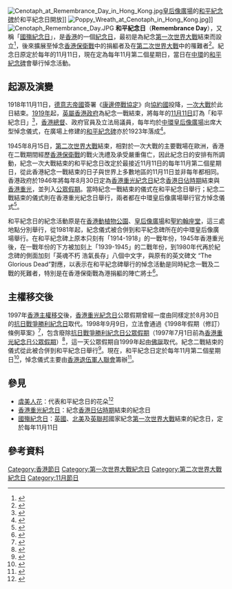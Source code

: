 {{NoteTA
|G1=PoliticiansUK
|G2=UK Places
|G3=People
|G4=Country
}}
{{otheruses|和平紀念日}}
{{Infobox Holiday
|holiday_name = 和平紀念日
|type = 歷史
|image = Remembrance Day in Hong Kong 2.JPG
|imagesize = 
|caption = 向[[和平紀念碑_(香港)|和平紀念碑]]獻花悼念兩次大戰的死難者
|nickname =
|observedby = {{flag|香港}}
|observances = 獻花、默哀
|significance = 悼念[[一戰|一戰]]、[[二戰|二戰]]及[[香港保衛戰|香港保衛戰]]的死難者
|frequency = 一年一度
|date = 十一月第二個星期日
|date2018 = 11月11日
|date2019 = 11月10日
|date2020 = 11月8日
|date2021 = 11月14日
|date2022 = 11月13日
|date2023 =11月12日
|date2024 = 11月10日
|celebrations = 
|relatedto = [[國殤紀念日|國殤紀念日]]、[[重光紀念日|重光紀念日]]
}}
[[File:Cenotaph_at_Remembrance_Day_in_Hong_Kong.jpg|thumb]][[皇后像廣場|皇后像廣場]]的[[和平紀念碑_(香港)|和平紀念碑]]於和平紀念日開放]]
[[File:Poppy_Wreath_at_Cenotaph_in_Hong_Kong.jpg|thumb]]]]
[[File:Cenotaph_Remembrance_Day.JPG|thumb]]
'''和平紀念日'''（'''Remembrance Day'''），又稱「[[國殤紀念日|國殤紀念日]]」，是[[香港|香港]]的一個[[紀念日|紀念日]]，最初是為紀念[[第一次世界大戰|第一次世界大戰]]結束而設立<ref name="11月11日的意義">{{cite news |title=11月11日的意義 — Remembrance Day，和平紀念日 |url=https://www.thestandnews.com/culture/11%E6%9C%8811%E6%97%A5%E7%9A%84%E6%84%8F%E7%BE%A9-remembrance-day/ |accessdate=2020-11-10 |work=立場新聞 |date=2015-11-11 |archive-date=2020-11-18 |archive-url=https://web.archive.org/web/20201118060011/https://www.thestandnews.com/culture/11%E6%9C%8811%E6%97%A5%E7%9A%84%E6%84%8F%E7%BE%A9-remembrance-day/ |dead-url=no }}</ref>，後來擴展至悼念[[香港保衛戰|香港保衛戰]]中的捐軀者及在[[第二次世界大戰|第二次世界大戰]]中的罹難者<ref>{{cite news |title=和平紀念日獻花　悼念大戰犠牲軍民 |url=https://hk.on.cc/hk/bkn/cnt/news/20141109/bkn-20141109123549442-1109_00822_001.html |work=東方日報 |date=2014-11-09 |accessdate=2018-11-19 |archive-date=2019-06-09 |archive-url=https://web.archive.org/web/20190609093346/https://hk.on.cc/hk/bkn/cnt/news/20141109/bkn-20141109123549442-1109_00822_001.html |dead-url=no }}</ref>。紀念日原定於每年的11月11日，現在定為每年11月第二個星期日，當日在[[中環|中環]]的[[和平紀念碑_(香港)|和平紀念碑]]會舉行悼念活動。

== 起源及演變 ==
1918年11月11日，[[德意志帝國|德意志帝國]]簽署《[[康邊停戰協定|康邊停戰協定]]》向[[協約國|協約國]]投降，[[一次大戰|一次大戰]]於此日結束。[[1919年|1919年]]起，[[英屬香港政府|英屬香港政府]]為紀念一戰結束，將每年的[[11月11日|11月11日]]訂為「和平紀念日」<ref>{{cite news |title=中環皇后像廣場和平紀念日悼念儀式　英外交部官員出席 |url=https://www.hk01.com/%E7%A4%BE%E6%9C%83%E6%96%B0%E8%81%9E/257674/%E4%B8%AD%E7%92%B0%E7%9A%87%E5%90%8E%E5%83%8F%E5%BB%A3%E5%A0%B4%E5%92%8C%E5%B9%B3%E7%B4%80%E5%BF%B5%E6%97%A5%E6%82%BC%E5%BF%B5%E5%84%80%E5%BC%8F-%E8%8B%B1%E5%A4%96%E4%BA%A4%E9%83%A8%E5%AE%98%E5%93%A1%E5%87%BA%E5%B8%AD |work=香港01 |date=2018-11-11 |accessdate=2018-11-19 |archive-date=2019-06-08 |archive-url=https://web.archive.org/web/20190608043342/https://www.hk01.com/%E7%A4%BE%E6%9C%83%E6%96%B0%E8%81%9E/257674/%E4%B8%AD%E7%92%B0%E7%9A%87%E5%90%8E%E5%83%8F%E5%BB%A3%E5%A0%B4%E5%92%8C%E5%B9%B3%E7%B4%80%E5%BF%B5%E6%97%A5%E6%82%BC%E5%BF%B5%E5%84%80%E5%BC%8F-%E8%8B%B1%E5%A4%96%E4%BA%A4%E9%83%A8%E5%AE%98%E5%93%A1%E5%87%BA%E5%B8%AD |dead-url=no }}</ref>，[[香港總督|香港總督]]、政府官員及立法局議員，每年均於[[中環|中環]][[皇后像廣場|皇后像廣場]]出席大型悼念儀式，在廣場上修建的[[和平紀念碑_(香港)|和平紀念碑]]亦於1923年落成<ref name="1919年的和平紀念日">{{cite web |title=【和平紀念日】1919年的和平紀念日要點過？ |url=http://www.wetoasthk.com/%E3%80%90%E6%B8%AF%E8%AD%98%EF%BC%8E%E5%92%8C%E5%B9%B3%E7%B4%80%E5%BF%B5%E6%97%A5%E3%80%911919%E5%B9%B4%E7%9A%84%E5%92%8C%E5%B9%B3%E7%B4%80%E5%BF%B5%E6%97%A5%E8%A6%81%E9%BB%9E%E9%81%8E%EF%BC%9F/ |publisher=港識多史 |accessdate=2020-11-10 |archive-date=2020-12-06 |archive-url=https://web.archive.org/web/20201206232635/http://www.wetoasthk.com/%e3%80%90%e6%b8%af%e8%ad%98%ef%bc%8e%e5%92%8c%e5%b9%b3%e7%b4%80%e5%bf%b5%e6%97%a5%e3%80%911919%e5%b9%b4%e7%9a%84%e5%92%8c%e5%b9%b3%e7%b4%80%e5%bf%b5%e6%97%a5%e8%a6%81%e9%bb%9e%e9%81%8e%ef%bc%9f/ |dead-url=no }}</ref>。

1945年8月15日，[[第二次世界大戰|第二次世界大戰]]結束，相對於一次大戰的主要戰場在歐洲，香港在二戰期間經歷[[香港保衛戰|香港保衛戰]]的戰火洗禮及承受嚴重傷亡，因此紀念日的安排有所調動，紀念一次大戰結束的和平紀念日改定於最接近11月11日的每年11月第二個星期日，從此香港紀念一戰結束的日子與世界上多數地區的11月11日並非每年都相同。香港政府於1946年將每年8月30日定為[[香港重光紀念日|香港重光紀念日]]紀念[[香港日佔時期|香港日佔時期]]結束與[[香港重光|香港重光]]，並列入[[香港公眾假期|公眾假期]]。當時紀念一戰結束的儀式在和平紀念日舉行；紀念二戰結束的儀式則在香港重光紀念日舉行，兩者都在中環皇后像廣場舉行官方悼念儀式<ref>{{cite web |title=皇后像廣場及和平紀念碑 |url=https://www.archsd.gov.hk/archsd/html/teachingkits/tk3/central/accessibleversion/tc/acc_statue_square_cenotaph/1923.html |publisher=建築署 |accessdate=2018-11-19 |archive-date=2019-10-27 |archive-url=https://web.archive.org/web/20191027074022/https://www.archsd.gov.hk/archsd/html/teachingkits/TK3/central/accessibleversion/tc/acc_statue_square_cenotaph/1923.html |dead-url=no }}</ref>。

和平紀念日的紀念活動原是在[[香港動植物公園|香港動植物公園]]、[[皇后像廣場|皇后像廣場]]和[[聖約翰座堂|聖約翰座堂]]，這三處地點分別舉行，從1981年起，紀念儀式被合併到和平紀念碑所在的中環皇后像廣場舉行。在和平紀念碑上原本只刻有「1914-1918」的一戰年份，1945年香港重光後，在一戰年份的下方被加刻上「1939-1945」的二戰年份，到1980年代再於紀念碑的側面加刻「英魂不朽 浩氣長存」八個中文字，與原有的英文碑文 “The Glorious Dead”對應，以表示在和平紀念碑舉行的悼念活動是同時紀念一戰及二戰的死難者，特別是在香港保衛戰為港捐軀的陣亡將士<ref name="宣布和平紀念碑為古蹟">{{cite web |title=宣布和平紀念碑為古蹟 |url=https://www.google.com.http://www.aab.gov.hk/form/160meeting/AAB%252046%25202011-12chi.pdf |publisher=古物諮詢委員會 |accessdate=2020-11-14}}</ref>。

== 主權移交後 ==
1997年[[香港主權移交|香港主權移交]]後，[[香港重光紀念日|香港重光紀念日]]公眾假期曾經一度由同樣定於8月30日的[[抗日戰爭勝利紀念日|抗日戰爭勝利紀念日]]取代。1998年9月9日，立法會通過《1998年假期（修訂）條例草案》<ref>{{cite web|url=http://www.legco.gov.hk/yr98-99/chinese/counmtg/hansard/980909fc.pdf|title=會議過程正式紀錄P.63-88|publisher=香港特別行政區立法會|date=1998-09-09|accessdate=2018-10-23|archive-date=2019-05-13|archive-url=https://web.archive.org/web/20190513071957/https://www.legco.gov.hk/yr98-99/chinese/counmtg/hansard/980909fc.pdf|dead-url=no}}</ref>，包含廢除[[:抗日戰爭勝利紀念日|抗日戰爭勝利紀念日公眾假期]]（1997年7月1日前為[[香港重光紀念日|香港重光紀念日公眾假期]]）<ref>{{cite web |url=http://www.legco.gov.hk/yr98-99/chinese/bc/bc51/reports/b109c.pdf |title=《1998年假期(修訂)條例草案》委員會報告 |publisher=香港特別行政區立法會 |date=1998-07-16 |accessdate=2015-07-09 |archive-date=2020-09-23 |archive-url=https://web.archive.org/web/20200923225449/https://www.legco.gov.hk/yr98-99/chinese/bc/bc51/reports/b109c.pdf |dead-url=no }}</ref>，這一天公眾假期自1999年起由[[佛誕|佛誕]]取代。紀念二戰結束的儀式從此被合併到和平紀念日舉行<ref>{{cite news |title=我們丟失的不只是一天假期 遺忘了的重光紀念日 |url=https://hk.news.appledaily.com/local/daily/article/20120826/18000529 |work=蘋果日報 |date=2012-08-26 |accessdate=2018-11-19 |archive-date=2020-06-21 |archive-url=https://web.archive.org/web/20200621134159/https://hk.news.appledaily.com/local/daily/article/20120826/18000529 |dead-url=no }}</ref>。現在，和平紀念日定於每年11月第二個星期日<ref>{{cite news |title=和平紀念日悼死難者 |url=https://hk.news.appledaily.com/local/daily/article/20161114/19833137 |work=蘋果日報 |date=2016-11-14 |accessdate=2018-11-19 |archive-date=2019-06-30 |archive-url=https://web.archive.org/web/20190630035536/https://hk.news.appledaily.com/local/daily/article/20161114/19833137 |dead-url=no }}</ref>，悼念儀式主要由[[香港退伍軍人聯會|香港退伍軍人聯會]]籌辦<ref name="悼念活動如期舉行">{{cite news |title=一戰和平紀念日悼念活動如期舉行　參加者需遵守防疫限制 |url=https://www.hk01.com/18%E5%8D%80%E6%96%B0%E8%81%9E/542555/%E4%B8%80%E6%88%B0%E5%92%8C%E5%B9%B3%E7%B4%80%E5%BF%B5%E6%97%A5%E6%82%BC%E5%BF%B5%E6%B4%BB%E5%8B%95%E5%A6%82%E6%9C%9F%E8%88%89%E8%A1%8C-%E5%8F%83%E5%8A%A0%E8%80%85%E9%9C%80%E9%81%B5%E5%AE%88%E9%98%B2%E7%96%AB%E9%99%90%E5%88%B6 |accessdate=2020-11-10 |work=香港01 |date=2020-10-30 |archive-date=2020-11-10 |archive-url=https://web.archive.org/web/20201110200436/https://www.hk01.com/18%E5%8D%80%E6%96%B0%E8%81%9E/542555/%E4%B8%80%E6%88%B0%E5%92%8C%E5%B9%B3%E7%B4%80%E5%BF%B5%E6%97%A5%E6%82%BC%E5%BF%B5%E6%B4%BB%E5%8B%95%E5%A6%82%E6%9C%9F%E8%88%89%E8%A1%8C-%E5%8F%83%E5%8A%A0%E8%80%85%E9%9C%80%E9%81%B5%E5%AE%88%E9%98%B2%E7%96%AB%E9%99%90%E5%88%B6 |dead-url=no }}</ref>。

== 參見 ==
*[[虞美人_(花卉)|虞美人花]]：代表和平紀念日的花朵<ref>{{cite news |title=一戰停戰一世紀 白頭洋漢中環賣紅花 訴說被遺忘的香港魂 |url=https://www.hk01.com/%E7%A4%BE%E5%8D%80%E5%B0%88%E9%A1%8C/257531/%E4%B8%80%E6%88%B0%E5%81%9C%E6%88%B0%E4%B8%80%E4%B8%96%E7%B4%80-%E7%99%BD%E9%A0%AD%E6%B4%8B%E6%BC%A2%E4%B8%AD%E7%92%B0%E8%B3%A3%E7%B4%85%E8%8A%B1-%E8%A8%B4%E8%AA%AA%E8%A2%AB%E9%81%BA%E5%BF%98%E7%9A%84%E9%A6%99%E6%B8%AF%E9%AD%82 |work=香港01 |date=2018-11-10 |accessdate=2018-11-20 |archive-date=2018-11-21 |archive-url=https://web.archive.org/web/20181121021912/https://www.hk01.com/%E7%A4%BE%E5%8D%80%E5%B0%88%E9%A1%8C/257531/%E4%B8%80%E6%88%B0%E5%81%9C%E6%88%B0%E4%B8%80%E4%B8%96%E7%B4%80-%E7%99%BD%E9%A0%AD%E6%B4%8B%E6%BC%A2%E4%B8%AD%E7%92%B0%E8%B3%A3%E7%B4%85%E8%8A%B1-%E8%A8%B4%E8%AA%AA%E8%A2%AB%E9%81%BA%E5%BF%98%E7%9A%84%E9%A6%99%E6%B8%AF%E9%AD%82 |dead-url=no }}</ref>
*[[香港重光紀念日|香港重光紀念日]]：紀念[[香港日佔時期|香港日佔時期]]結束的紀念日
*[[國殤紀念日|國殤紀念日]]：[[英國|英國]]、[[北美|北美]]及[[英聯邦|英聯邦]]國家紀念[[第一次世界大戰|第一次世界大戰]]結束的紀念日，定於每年11月11日

== 參考資料 ==
{{reflist|2}}

{{香港节日}}
{{Authority control}}
[[Category:香港節日|Category:香港節日]]
[[Category:第一次世界大戰紀念日|Category:第一次世界大戰紀念日]]
[[Category:第二次世界大戰紀念日|Category:第二次世界大戰紀念日]]
[[Category:11月節日|Category:11月節日]]